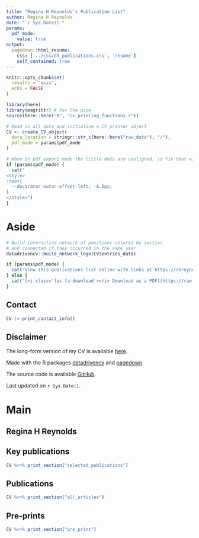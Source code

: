 ```yaml
---
title: "Regina H Reynolds's Publication List"
author: Regina H Reynolds
date: "`r Sys.Date()`"
params:
  pdf_mode:
    value: true
output:
  pagedown::html_resume:
    css: ['../css/dd_publications.css', 'resume']
    self_contained: true
---
```


```r
knitr::opts_chunk$set(
  results = "asis",
  echo = FALSE
)

library(here)
library(magrittr) # For the pipe
source(here::here("R", "cv_printing_functions.r"))

# Read in all data and initialize a CV printer object
CV <- create_CV_object(
  data_location = stringr::str_c(here::here("raw_data"), "/"),
  pdf_mode = params$pdf_mode
)
```


```r
# When in pdf export mode the little dots are unaligned, so fix that with some conditional CSS.
if (params$pdf_mode) {
  cat("
<style>
:root{
  --decorator-outer-offset-left: -6.5px;
}
</style>")
}
```


Aside
================================================================================

```r
# Build interactive network of positions colored by section
# and connected if they occurred in the same year
datadrivencv::build_network_logo(CV$entries_data)
```

```r
if (params$pdf_mode) {
  cat("View this publications list online with links at https://rhreynolds.github.io/cv")
} else {
  cat("[<i class='fas fa-download'></i> Download as a PDF](https://raw.githubusercontent.com/RHReynolds/cv/main/docs/rhr_publications.pdf)")
}
```

Contact {#contact}
--------------------------------------------------------------------------------

```r
CV |> print_contact_info()
```


Disclaimer {#disclaimer}
--------------------------------------------------------------------------------

The long-form version of my CV is available [here](https://rhreynolds.github.io/cv/cv.html). 

Made with the R packages [datadrivencv](https://github.com/nstrayer/datadrivencv) and  [pagedown](https://github.com/rstudio/pagedown). 

The source code is available [GitHub](https://github.com/RHReynolds/cv).

Last updated on `r Sys.Date()`.



Main
================================================================================

Regina H Reynolds {#title}
--------------------------------------------------------------------------------

Key publications {data-icon=star}
--------------------------------------------------------------------------------

```r
CV %<>% print_section("selected_publications")
```


Publications {data-icon=book}
--------------------------------------------------------------------------------

```r
CV %<>% print_section("all_articles")
```


Pre-prints {data-icon=unlock}
--------------------------------------------------------------------------------

```r
CV %<>% print_section("pre_print")
```
